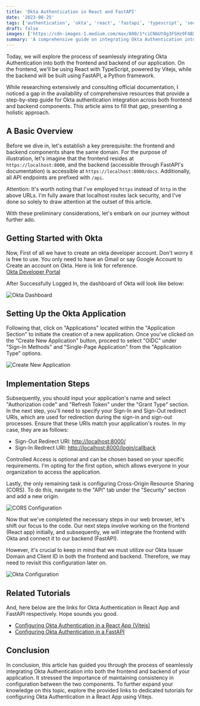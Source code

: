 ```yaml
---
title: 'Okta Authentication in React and FastAPI'
date: '2023-08-25'
tags: ['authentication', 'okta', 'react', 'fastapi', 'typescript', 'security', 'tutorial']
draft: false
images: ['https://cdn-images-1.medium.com/max/800/1*ciCNbUt8g3FSHz9F4BX1-w.jpeg']
summary: 'A comprehensive guide on integrating Okta Authentication into both React frontend and FastAPI backend, with step-by-step instructions and configuration details.'
---
```


Today, we will explore the process of seamlessly integrating Okta Authentication into both the frontend and backend of our application. On the frontend, we'll be using React with TypeScript, powered by Vitejs, while the backend will be built using FastAPI, a Python framework.

While researching extensively and consulting official documentation, I noticed a gap in the availability of comprehensive resources that provide a step-by-step guide for Okta authentication integration across both frontend and backend components. This article aims to fill that gap, presenting a holistic approach.

## A Basic Overview

Before we dive in, let's establish a key prerequisite: the frontend and backend components share the same domain. For the purpose of illustration, let's imagine that the frontend resides at `https://localhost:8000`, and the backend (accessible through FastAPI's documentation) is accessible at `https://localhost:8000/docs`. Additionally, all API endpoints are prefixed with `/api`.

Attention: It's worth noting that I've employed `https` instead of `http` in the above URLs. I'm fully aware that localhost routes lack security, and I've done so solely to draw attention at the outset of this article.

With these preliminary considerations, let's embark on our journey without further ado.

<BlogNewsletterForm title="Want more authentication and security tutorials?" />

## Getting Started with Okta

Now, First of all we have to create an okta developer account. Don't worry it is free to use. You only need to have an Gmail or say Google Account to Create an account on Okta. Here is link for reference.  
[Okta Developer Portal](https://developer.okta.com/)

After Successfully Logged In, the dashboard of Okta will look like below:

![Okta Dashboard](https://cdn-images-1.medium.com/max/800/1*RCMKS1VLCPH1Ans0IJqAAQ.png)

## Setting Up the Okta Application

Following that, click on "Applications" located within the "Application Section" to initiate the creation of a new application. Once you've clicked on the "Create New Application" button, proceed to select "OIDC" under "Sign-In Methods" and "Single-Page Application" from the "Application Type" options.

![Create New Application](https://cdn-images-1.medium.com/max/800/1*RJaCmcOJjQVnLaIq6pPQcQ.png)

## Implementation Steps

Subsequently, you should input your application's name and select "Authorization code" and "Refresh Token" under the "Grant Type" section. In the next step, you'll need to specify your Sign-In and Sign-Out redirect URIs, which are used for redirection during the sign-in and sign-out processes. Ensure that these URIs match your application's routes. In my case, they are as follows:

- Sign-Out Redirect URI: [http://localhost:8000/](http://localhost:8000/)
- Sign-In Redirect URI: [http://localhost:8000/login/callback](http://localhost:8000/login/callback)

Controlled Access is optional and can be chosen based on your specific requirements. I'm opting for the first option, which allows everyone in your organization to access the application.

Lastly, the only remaining task is configuring Cross-Origin Resource Sharing (CORS). To do this, navigate to the "API" tab under the "Security" section and add a new origin.

![CORS Configuration](https://cdn-images-1.medium.com/max/800/1*0YpApzXD8PxEov_gG4x66w.png)

Now that we've completed the necessary steps in our web browser, let's shift our focus to the code. Our next steps involve working on the frontend (React app) initially, and subsequently, we will integrate the frontend with Okta and connect it to our backend (FastAPI).

However, it's crucial to keep in mind that we must utilize our Okta Issuer Domain and Client ID in both the frontend and backend. Therefore, we may need to revisit this configuration later on.

![Okta Configuration](https://cdn-images-1.medium.com/max/800/1*v9EV6jPlYfxQjrRcijcHWg.png)

## Related Tutorials

And, here below are the links for Okta Authentication in React App and FastAPI respectively. Hope sounds you good.

- [Configuring Okta Authentication in a React App (Vitejs)](https://ysraz.medium.com/configuring-okta-authentication-in-a-react-app-vitejs-b5982a4991ee)
- [Configuring Okta Authentication in a FastAPI](https://ysraz.medium.com/configuring-okta-authentication-in-fastapi-c9c8c5976061)

## Conclusion

In conclusion, this article has guided you through the process of seamlessly integrating Okta Authentication into both the frontend and backend of your application. It stressed the importance of maintaining consistency in configuration between the two components. To further expand your knowledge on this topic, explore the provided links to dedicated tutorials for configuring Okta Authentication in a React App using Vitejs.
